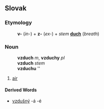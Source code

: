 ==Slovak==
===Etymology===
:'''v-''' (''in-'') + '''z-''' (''ex-'') + ''stem'' '''[[duch#Slovak|duch]]''' (''breath'')

===Noun===
:'''vzduch''' ''m'', '''vzduchy''' ''pl''
:'''vzduch''' ''stem''
:'''vzduchu''' ''{{genpl}}
:{{decpat}} {{dub}}
#[[air]]
====Derived Words====
* [[vzdušný]] -á -é